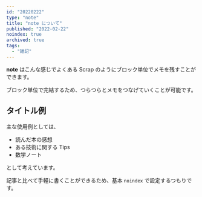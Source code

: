 ```yaml
---
id: "20220222"
type: "note"
title: "note について"
published: "2022-02-22"
noindex: true
archived: true
tags:
  - "雑記"
---
```


<Scrap createdAt='2022-02-22'>

**note** はこんな感じでよくある Scrap のようにブロック単位でメモを残すことができます。

ブロック単位で完結するため、つらつらとメモをつなげていくことが可能です。

</Scrap>

<Scrap createdAt='2022-02-22' updatedAt='2022-02-22'>

## タイトル例

主な使用例としては、

- 読んだ本の感想
- ある技術に関する Tips
- 数学ノート

として考えています。

</Scrap>

<Scrap createdAt='2022-02-22'>

記事と比べて手軽に書くことができるため、基本 `noindex` で設定するつもりです。

</Scrap>
